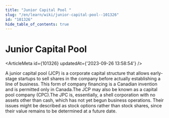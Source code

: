 ```yaml
---
title: "Junior Capital Pool "
slug: "/en/learn/wiki/junior-capital-pool--101326"
id: "101326"
hide_table_of_contents: true
---
```



# Junior Capital Pool 

<ArticleMeta id={101326} updatedAt={'2023-09-26 13:58:54'} />
<div className='border-solid border-b border-t-0 my-4 border-[var(--ifm-color-gray-300)]' />

A junior capital pool (JCP) is a corporate capital structure that allows early-stage startups to sell shares in the company before actually establishing a line of business. This form of company financing is a Canadian invention and is permitted only in Canada.The JCP may also be known as a capital pool company (CPC).The JPC is, essentially, a shell corporation with no assets other than cash, which has not yet begun business operations. Their issues might be described as stock options rather than stock shares, since their value remains to be determined at a future date.

